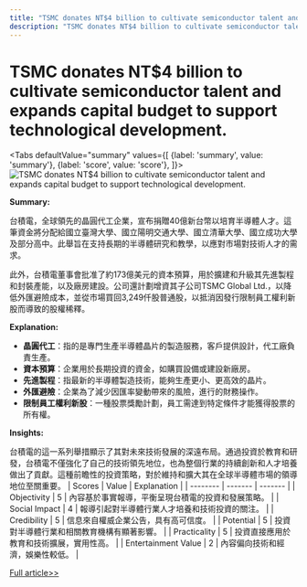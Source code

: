 ```yaml
---
title: "TSMC donates NT$4 billion to cultivate semiconductor talent and expands capital budget to support technological development."
description: "TSMC donates NT$4 billion to cultivate semiconductor talent and expands capital budget to support technological development."
---
```



# TSMC donates NT$4 billion to cultivate semiconductor talent and expands capital budget to support technological development.


<Tabs
	defaultValue="summary"
	values={[
	{label: 'summary', value: 'summary'},
	{label: 'score', value: 'score'},
]}>
<TabItem value="summary">
<img
  src="https://image.informedainews.com/2024/06/06/Te-AMX-1717675981-0.jpg"
  alt="TSMC donates NT$4 billion to cultivate semiconductor talent and expands capital budget to support technological development."
/>



**Summary:**

台積電，全球領先的晶圓代工企業，宣布捐贈40億新台幣以培育半導體人才。這筆資金將分配給國立臺灣大學、國立陽明交通大學、國立清華大學、國立成功大學及部分高中。此舉旨在支持長期的半導體研究和教學，以應對市場對技術人才的需求。

此外，台積電董事會批准了約173億美元的資本預算，用於擴建和升級其先進製程和封裝產能，以及廠房建設。公司還計劃增資其子公司TSMC Global Ltd.，以降低外匯避險成本，並從市場買回3,249仟股普通股，以抵消因發行限制員工權利新股而導致的股權稀釋。

**Explanation:**

- **晶圓代工**：指的是專門生產半導體晶片的製造服務，客戶提供設計，代工廠負責生產。
- **資本預算**：企業用於長期投資的資金，如購買設備或建設新廠房。
- **先進製程**：指最新的半導體製造技術，能夠生產更小、更高效的晶片。
- **外匯避險**：企業為了減少因匯率變動帶來的風險，進行的財務操作。
- **限制員工權利新股**：一種股票獎勵計劃，員工需達到特定條件才能獲得股票的所有權。

**Insights:**

台積電的這一系列舉措顯示了其對未來技術發展的深遠布局。通過投資於教育和研發，台積電不僅強化了自己的技術領先地位，也為整個行業的持續創新和人才培養做出了貢獻。這種前瞻性的投資策略，對於維持和擴大其在全球半導體市場的領導地位至關重要。
</TabItem>
<TabItem value="score">
	| Scores     | Value   | Explanation |
	| -------- | ------- | ------- |
	| Objectivity  | 5    | 內容基於事實報導，平衡呈現台積電的投資和發展策略。    |
	| Social Impact | 4     | 報導引起對半導體行業人才培養和技術投資的關注。    |
	| Credibility    | 5    | 信息來自權威企業公告，具有高可信度。    |
	| Potential    | 5    | 投資對半導體行業和相關教育機構有顯著影響。    |
	| Practicality    | 5    | 投資直接應用於教育和技術擴展，實用性高。    |
	| Entertainment Value    | 2    | 內容偏向技術和經濟，娛樂性較低。    |
</TabItem>
</Tabs>

[Full article>>](https://today.line.me/tw/v2/article/yzgmoek)
